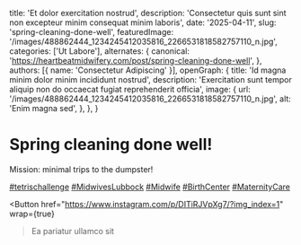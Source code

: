   title: 'Et dolor exercitation nostrud',
  description: 'Consectetur quis sunt sint non excepteur minim consequat minim laboris',
  date: '2025-04-11',
  slug: 'spring-cleaning-done-well',
  featuredImage: '/images/488862444_1234245412035816_2266531818582757110_n.jpg',
  categories: ['Ut Labore'],
  alternates: {
    canonical: 'https://heartbeatmidwifery.com/post/spring-cleaning-done-well',
  },
  authors: [{ name: 'Consectetur Adipiscing' }],
  openGraph: {
    title: 'Id magna minim dolor minim incididunt nostrud',
    description: 'Exercitation sunt tempor aliquip non do occaecat fugiat reprehenderit officia',
    image: {
      url: '/images/488862444_1234245412035816_2266531818582757110_n.jpg',
      alt: 'Enim magna sed',
    },
  },
}


# Spring cleaning done well!

<Gallery>
  <GalleryItem
    src="/images/488862444_1234245412035816_2266531818582757110_n.jpg"
    size="large"
  />
  <GalleryItem
    src="/images/489957917_1234245408702483_7250405924088907501_n.jpg"
    size="large"
  />
</Gallery>

Mission: minimal trips to the dumpster!

[#tetrischallenge](https://www.instagram.com/explore/tags/tetrischallenge/) [#MidwivesLubbock](https://www.instagram.com/explore/tags/midwiveslubbock/) [#Midwife](https://www.instagram.com/explore/tags/midwife/) [#BirthCenter](https://www.instagram.com/explore/tags/birthcenter/) [#MaternityCare](https://www.instagram.com/explore/tags/maternitycare/)

<Button
  href="https://www.instagram.com/p/DITiRJVpXg7/?img_index=1"
  wrap={true}
>Ea pariatur ullamco sit</Button>
